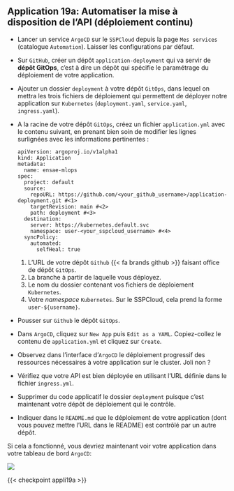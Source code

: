 ::: {.application}
## Application 19a: Automatiser la mise à disposition de l'API (déploiement continu)

- Lancer un service `ArgoCD` sur le `SSPCloud` depuis la page `Mes services` (catalogue `Automation`). Laisser
les configurations par défaut.
- Sur `GitHub`, créer un dépôt `application-deployment` qui va servir de **dépôt GitOps**, c'est à dire un dépôt qui spécifie le paramétrage du déploiement de votre application.
- Ajouter un dossier `deployment` à votre dépôt `GitOps`, dans lequel on mettra les trois fichiers de déploiement qui permettent de déployer notre application sur `Kubernetes` (`deployment.yaml`, `service.yaml`, `ingress.yaml`).
- A la racine de votre dépôt `GitOps`, créez un fichier `application.yml` avec le contenu suivant, en prenant bien soin de modifier les lignes surlignées avec les informations pertinentes :

  ```.python
  apiVersion: argoproj.io/v1alpha1
  kind: Application
  metadata:
    name: ensae-mlops
  spec:
    project: default
    source:
      repoURL: https://github.com/<your_github_username>/application-deployment.git #<1>
      targetRevision: main #<2>
      path: deployment #<3>
    destination:
      server: https://kubernetes.default.svc
      namespace: user-<your_sspcloud_username> #<4>
    syncPolicy:
      automated:
        selfHeal: true
  ```
  1. L'URL de votre dépôt `Github` {{< fa brands github >}} faisant office de dépôt `GitOps`.
  2. La branche à partir de laquelle vous déployez.
  3. Le nom du dossier contenant vos fichiers de déploiement `Kubernetes`.
  4. Votre _namespace_ `Kubernetes`. Sur le SSPCloud, cela prend la forme `user-${username}`.

- Pousser sur `Github` le dépôt `GitOps`.
- Dans `ArgoCD`, cliquez sur `New App` puis `Edit as a YAML`. Copiez-collez le contenu de `application.yml` et cliquez sur `Create`.
- Observez dans l'interface d'`ArgoCD` le déploiement progressif des ressources nécessaires à votre application sur le cluster. Joli non ?
- Vérifiez que votre API est bien déployée en utilisant l’URL définie dans le fichier `ingress.yml`.
- Supprimer du code applicatif le dossier `deployment` puisque c'est maintenant votre dépôt de déploiement qui le contrôle.
- Indiquer dans le `README.md` que le déploiement de votre application (dont vous pouvez mettre l'URL dans le README) est contrôlé par un autre dépôt.

:::

Si cela a fonctionné, vous devriez maintenant voir votre application dans votre tableau de bord `ArgoCD`:

![](/chapters/applications/figures/argo_appli19a.png)


{{< checkpoint appli19a >}}

